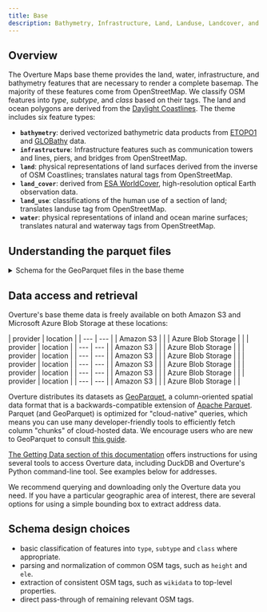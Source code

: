 ```yaml
---
title: Base
description: Bathymetry, Infrastructure, Land, Landuse, Landcover, and Water features.
---
```



## Overview

The Overture Maps base theme provides the land, water, infrastructure, and bathymetry features that are necessary to render a complete basemap. The majority of these features come from OpenStreetMap. We classify OSM features into *type*, *subtype*, and *class* based on their tags. The land and ocean polygons are derived from the [Daylight Coastlines](https://daylightmap.org/coastlines.html). The theme includes six feature types:

- **`bathymetry`**: derived vectorized bathymetric data products from [ETOPO1](https://www.ncei.noaa.gov/products/etopo-global-relief-model) and [GLOBathy](https://www.nature.com/articles/s41597-022-01132-9) data.
- **`infrastructure`**: Infrastructure features such as communication towers and lines, piers, and bridges from OpenStreetMap.
- **`land`**: physical representations of land surfaces derived from the inverse of OSM Coastlines; translates natural tags from OpenStreetMap.
- **`land_cover`**: derived from [ESA WorldCover](https://esa-worldcover.org/en), high-resolution optical Earth observation data.
- **`land_use`**: classifications of the human use of a section of land; translates landuse tag from OpenStreetMap.
- **`water`**: physical representations of inland and ocean marine surfaces; translates natural and waterway tags from OpenStreetMap.

## Understanding the parquet files

<details>
	<summary>Schema for the GeoParquet files in the base theme</summary>
<div>
<Tabs>
<TabItem value="bathymetry" label="bathymetry" default>

| column | type | description |
| --- | --- | --- |
| id | string | A feature ID that may be associated with the Global Entity Reference System (GERS) if—and-only-if the feature represents an entity that is part of GERS. |
| geometry | binary | A WKB representation of the entity's geometry - a Polygon or MultiPolygon. |
| bbox | struct | Area defined by two longitudes and two latitudes: latitude is a decimal number between -90.0 and 90.0; longitude is a decimal number between -180.0 and 180.0. |
| version | integer | Version number of the feature, incremented in each Overture release where the geometry or attributes of this feature changed. |
| sources | struct | The array of source information for the properties of a given feature. Each source object lists the property in JSON Pointer notation and the dataset from which that specific value originated. |
| depth | integer | Depth below surface level (in meters) of the feature. |
| cartography | struct | Defines cartographic hints for optimal use of Overture features in map-making. |
| filename | string | Name of the file being queried. |
| theme | string | Name of the Overture theme being queried. |
| type | string | Name of the Overture feature type being queried. |

</TabItem>
<TabItem value="infrastructure" label="infrastructure" default>

| column | type | description |
| --- | --- | --- |
| id | varchar | A feature ID that may be associated with the Global Entity Reference System (GERS) if—and-only-if the feature represents an entity that is part of GERS. |
| geometry | binary | A WKB representation of the entity's geometry - a Point, Polygon, MultiPolygon, or LineString. |
| bbox | struct | Area defined by two longitudes and two latitudes: latitude is a decimal number between -90.0 and 90.0; longitude is a decimal number between -180.0 and 180.0. |
| version | integer | Version number of the feature, incremented in each Overture release where the geometry or attributes of this feature changed. |
| sources | struct | The array of source information for the properties of a given feature. Each source object lists the property in JSON Pointer notation and the dataset from which that specific value originated. |
| subtype | varchar | A broad category of the building type and purpose. |
| names | struct | The name associated with the feature. The first entry in the array of names must have a "local" language. |
| class | varchar | Further delineation of the building's built purpose. |
| level | integer | The building feature's Z-order, i.e., stacking order. A Z-order of 0 is ground level. |
| height | double | Height of the feature in meters. |
| surface | varchar | Surface material, mostly from the OSM tag, with some normalization. |
| source_tags | struct | Any attributes/tags from the original source data that should be passed through. |
| wikidata | varchar | The Wikidata ID for the feature. |
| filename | varchar | Name of the file being queried. |
| theme | varchar | Name of the Overture theme being queried. |
| type | varchar | Name of the Overture feature type being queried. |

</TabItem>
<TabItem value="land" label="land" default>

| column | type | description |
| --- | --- | --- |
| id | string | A feature ID that may be associated with the Global Entity Reference System (GERS) if—and-only-if the feature represents an entity that is part of GERS. |
| geometry | binary | A WKB representation of the entity's geometry - a Point, Polygon, MultiPolygon, or LineString. |
| bbox | struct | Area defined by two longitudes and two latitudes: latitude is a decimal number between -90.0 and 90.0; longitude is a decimal number between -180.0 and 180.0. |
| version | integer | Version number of the feature, incremented in each Overture release where the geometry or attributes of this feature changed. |
| sources | struct | The array of source information for the properties of a given feature. Each source object lists the property in JSON Pointer notation and the dataset from which that specific value originated. |
| level | integer | The building feature's Z-order, i.e., stacking order. A Z-order of 0 is ground level. |
| subtype | string | A broad category of the building type and purpose. |
| class | string | Further delineation of the building's built purpose. |
| surface | string | Surface material, mostly from the OSM tag, with some normalization. |
| names | struct | The name associated with the feature. The first entry in the array of names must have a "local" language. |
| source_tags | struct | Any attributes/tags from the original source data that should be passed through. |
| wikidata | string | The Wikidata ID for the feature. |
| elevation | integer | Elevation above sea level (in meters) of the feature. |
| filename | string | Name of the file being queried. |
| theme | string | Name of the Overture theme being queried. |
| type | string | Name of the Overture feature type being queried. |

</TabItem>
<TabItem value="land_cover" label="land_cover" default>

| column | type | description |
| --- | --- | --- |
| id | string | A feature ID that may be associated with the Global Entity Reference System (GERS) if—and-only-if the feature represents an entity that is part of GERS. |
| geometry | binary | A WKB representation of the entity's geometry - a Polygon or MultiPolygon. |
| bbox | struct | Area defined by two longitudes and two latitudes: latitude is a decimal number between -90.0 and 90.0; longitude is a decimal number between -180.0 and 180.0. |
| version | integer | Version number of the feature, incremented in each Overture release where the geometry or attributes of this feature changed. |
| sources | struct | The array of source information for the properties of a given feature. Each source object lists the property in JSON Pointer notation and the dataset from which that specific value originated. |
| cartography | struct | Defines cartographic hints for optimal use of Overture features in map-making. |
| subtype | string | A broad category of the building type and purpose. |
| filename | string | Name of the file being queried. |
| theme | string | Name of the Overture theme being queried. |
| type | string | Name of the Overture feature type being queried. |

</TabItem>
<TabItem value="land_use" label="land_use" default>

| column | type | description |
| --- | --- | --- |
| id | string | A feature ID that may be associated with the Global Entity Reference System (GERS) if—and-only-if the feature represents an entity that is part of GERS. |
| geometry | binary | A WKB representation of the entity's geometry - a Point, Polygon, MultiPolygon, or LineString. |
| bbox | struct | Area defined by two longitudes and two latitudes: latitude is a decimal number between -90.0 and 90.0; longitude is a decimal number between -180.0 and 180.0. |
| version | integer | Version number of the feature, incremented in each Overture release where the geometry or attributes of this feature changed. |
| sources | struct | The array of source information for the properties of a given feature. Each source object lists the property in JSON Pointer notation and the dataset from which that specific value originated. |
| level | integer | The building feature's Z-order, i.e., stacking order. A Z-order of 0 is ground level. |
| subtype | string | A broad category of the building type and purpose. |
| class | string | Further delineation of the building's built purpose. |
| surface | string | Surface material, mostly from the OSM tag, with some normalization. |
| names | struct | The name associated with the feature. The first entry in the array of names must have a "local" language. |
| source_tags | struct | Any attributes/tags from the original source data that should be passed through. |
| wikidata | string | The Wikidata ID for the feature. |
| elevation | integer | Elevation above sea level (in meters) of the feature. |
| filename | string | Name of the file being queried. |
| theme | string | Name of the Overture theme being queried. |
| type | string | Name of the Overture feature type being queried. |

</TabItem>
<TabItem value="water" label="water" default>

| column | type | description |
| --- | --- | --- |
| id | string | A feature ID that may be associated with the Global Entity Reference System (GERS) if—and-only-if the feature represents an entity that is part of GERS. |
| geometry | binary | A WKB representation of the entity's geometry - a Point, Polygon, MultiPolygon, or LineString. |
| bbox | struct | Area defined by two longitudes and two latitudes: latitude is a decimal number between -90.0 and 90.0; longitude is a decimal number between -180.0 and 180.0. |
| version | integer | Version number of the feature, incremented in each Overture release where the geometry or attributes of this feature changed. |
| sources | struct | The array of source information for the properties of a given feature. Each source object lists the property in JSON Pointer notation and the dataset from which that specific value originated. |
| level | integer | The building feature's Z-order, i.e., stacking order. A Z-order of 0 is ground level. |
| subtype | string | A broad category of the building type and purpose. |
| class | string | Further delineation of the building's built purpose. |
| names | struct | The name associated with the feature. The first entry in the array of names must have a "local" language. |
| source_tags | struct | Any attributes/tags from the original source data that should be passed through. |
| wikidata | string | The Wikidata ID for the feature. |
| is_salt | boolean | Indicates the presence of salt water. |
| is_intermittent | boolean | Indicates whether or not the water is intermittent. |
| filename | string | Name of the file being queried. |
| theme | string | Name of the Overture theme being queried. |
| type | string | Name of the Overture feature type being queried. |

</TabItem>
</Tabs>
</div>
</details>

## Data access and retrieval

Overture's base theme data is freely available on both Amazon S3 and Microsoft Azure Blob Storage at these locations:

<Tabs>
  <TabItem value="bathymetry" label="Bathymetry">
    | provider | location |
    | --- | --- |
    | Amazon S3 | <QueryBuilder query="s3://overturemaps-us-west-2/release/__OVERTURE_RELEASE/theme=base/type=bathymetry/*" language="text"></QueryBuilder> |
    | Azure Blob Storage | <QueryBuilder query="https://overturemapswestus2.blob.core.windows.net/release/__OVERTURE_RELEASE/theme=base/type=bathymetry/*" language="text"></QueryBuilder> |
  </TabItem>
  <TabItem value="infrastructure" label="Infrastructure">
    | provider | location |
    | --- | --- |
    | Amazon S3 | <QueryBuilder query="s3://overturemaps-us-west-2/release/__OVERTURE_RELEASE/theme=base/type=infrastructure/*" language="text"></QueryBuilder> |
    | Azure Blob Storage | <QueryBuilder query="https://overturemapswestus2.blob.core.windows.net/release/__OVERTURE_RELEASE/theme=base/type=infrastructure/*" language="text"></QueryBuilder> |
  </TabItem>
  <TabItem value="land" label="Land">
    | provider | location |
    | --- | --- |
    | Amazon S3 | <QueryBuilder query="s3://overturemaps-us-west-2/release/__OVERTURE_RELEASE/theme=base/type=land/*" language="text"></QueryBuilder> |
    | Azure Blob Storage | <QueryBuilder query="https://overturemapswestus2.blob.core.windows.net/release/__OVERTURE_RELEASE/theme=base/type=land/*" language="text"></QueryBuilder> |
  </TabItem>
  <TabItem value="land_cover" label="Land Cover">
    | provider | location |
    | --- | --- |
    | Amazon S3 | <QueryBuilder query="s3://overturemaps-us-west-2/release/__OVERTURE_RELEASE/theme=base/type=land_cover/*" language="text"></QueryBuilder> |
    | Azure Blob Storage | <QueryBuilder query="https://overturemapswestus2.blob.core.windows.net/release/__OVERTURE_RELEASE/theme=base/type=land_cover/*" language="text"></QueryBuilder> |
  </TabItem>
  <TabItem value="land_use" label="Land Use">
    | provider | location |
    | --- | --- |
    | Amazon S3 | <QueryBuilder query="s3://overturemaps-us-west-2/release/__OVERTURE_RELEASE/theme=base/type=land_use/*" language="text"></QueryBuilder> |
    | Azure Blob Storage | <QueryBuilder query="https://overturemapswestus2.blob.core.windows.net/release/__OVERTURE_RELEASE/theme=base/type=land_use/*" language="text"></QueryBuilder> |
  </TabItem>
  <TabItem value="water" label="Water">
    | provider | location |
    | --- | --- |
    | Amazon S3 | <QueryBuilder query="s3://overturemaps-us-west-2/release/__OVERTURE_RELEASE/theme=base/type=water/*" language="text"></QueryBuilder> |
    | Azure Blob Storage | <QueryBuilder query="https://overturemapswestus2.blob.core.windows.net/release/__OVERTURE_RELEASE/theme=base/type=water/*" language="text"></QueryBuilder> |
  </TabItem>
</Tabs>

Overture distributes its datasets as [GeoParquet](https://geoparquet.org/), a column-oriented spatial data format that is a backwards-compatible extension of [Apache Parquet](https://parquet.apache.org/). Parquet (and GeoParquet) is optimized for "cloud-native" queries, which means you can use many developer-friendly tools to efficiently fetch column "chunks" of cloud-hosted data. We encourage users who are new to GeoParquet to consult [this guide](https://guide.cloudnativegeo.org/geoparquet/).

[The Getting Data section of this documentation](https://docs.overturemaps.org/getting-data/) offers instructions for using several tools to access Overture data, including DuckDB and Overture's Python command-line tool. See examples below for addresses.

We recommend querying and downloading only the Overture data you need.
If you have a particular geographic area of interest, there are several options for using a simple bounding box to extract address data.

## Schema design choices

- basic classification of features into `type`, `subtype` and `class` where appropriate.
- parsing and normalization of common OSM tags, such as `height` and `ele`.
- extraction of consistent OSM tags, such as `wikidata` to top-level properties.
- direct pass-through of remaining relevant OSM tags.


